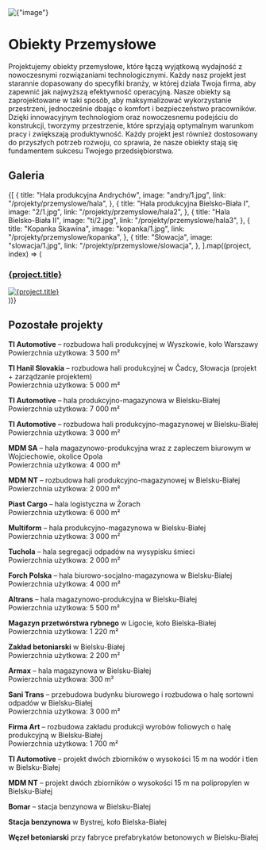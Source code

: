 
<div
  style={{
    width: "100%",
    height: "200px",
    overflow: "hidden",
    display: "flex",
    alignItems: "center",
    justifyContent: "center",
    marginBottom: 40,
  }}
>
  <img
    alt={"image"}
    src={`/compressed/przemysl/2/1.jpg`}
    style={{
      width: "100%",
      minHeight: 200,
      objectFit: "cover",
    }}
  />
</div>

# Obiekty Przemysłowe

Projektujemy obiekty przemysłowe, które łączą wyjątkową wydajność z nowoczesnymi rozwiązaniami technologicznymi. Każdy nasz projekt jest starannie dopasowany do specyfiki branży, w której działa Twoja firma, aby zapewnić jak najwyższą efektywność operacyjną. Nasze obiekty są zaprojektowane w taki sposób, aby maksymalizować wykorzystanie przestrzeni, jednocześnie dbając o komfort i bezpieczeństwo pracowników. Dzięki innowacyjnym technologiom oraz nowoczesnemu podejściu do konstrukcji, tworzymy przestrzenie, które sprzyjają optymalnym warunkom pracy i zwiększają produktywność. Każdy projekt jest również dostosowany do przyszłych potrzeb rozwoju, co sprawia, że nasze obiekty stają się fundamentem sukcesu Twojego przedsiębiorstwa.

## Galeria

<div style={{ width: "100%" }}>
  <div
    style={{
      display: "grid",
      gridTemplateColumns: "repeat(2, 1fr)",
      gap: "14px",
    }}
  >
    {[
      {
        title: "Hala produkcyjna Andrychów",
        image: "andry/1.jpg",
        link: "/projekty/przemyslowe/hala",
      },
      {
        title: "Hala produkcyjna Bielsko-Biała I",
        image: "2/1.jpg",
        link: "/projekty/przemyslowe/hala2",
      },
      {
        title: "Hala Bielsko-Biała II",
        image: "ti/2.jpg",
        link: "/projekty/przemyslowe/hala3",
      },
      {
        title: "Kopanka Skawina",
        image: "kopanka/1.jpg",
        link: "/projekty/przemyslowe/kopanka",
      },
      {
        title: "Słowacja",
        image: "slowacja/1.jpg",
        link: "/projekty/przemyslowe/slowacja",
      },
    ].map((project, index) => (
      <div
        key={index}
        style={{
          display: "flex",
          flexDirection: "column",
          alignItems: "center",
          textAlign: "center",
        }}
      >
        <a href={project.link} style={{ textDecoration: "none" }}>
          <h3
            style={{
              fontSize: 16,
              width: "100%",
            }}
          >
            {project.title}
          </h3>
          <div
            style={{
              width: "100%",
              height: "300px" /* Stała wysokość dla spójnego wyglądu */,
              overflow: "hidden",
              display: "flex",
              alignItems: "center",
              justifyContent: "center",
            }}
          >
            <img
              alt={project.title}
              src={`/compressed/przemysl/${project.image}`}
              style={{
                width: "100%",
                minHeight: 300,
                objectFit: "cover",
              }}
            />
          </div>
        </a>
      </div>
    ))}
  </div>
</div>

## Pozostałe projekty

**TI Automotive** – rozbudowa hali produkcyjnej w Wyszkowie, koło Warszawy  
Powierzchnia użytkowa: 3 500 m²

**TI Hanil Slovakia** – rozbudowa hali produkcyjnej w Čadcy, Słowacja (projekt + zarządzanie projektem)  
Powierzchnia użytkowa: 5 000 m²

**TI Automotive** – hala produkcyjno-magazynowa w Bielsku-Białej  
Powierzchnia użytkowa: 7 000 m²

**TI Automotive** – rozbudowa hali produkcyjno-magazynowej w Bielsku-Białej  
Powierzchnia użytkowa: 3 000 m²

**MDM SA** – hala magazynowo-produkcyjna wraz z zapleczem biurowym w Wojciechowie, okolice Opola  
Powierzchnia użytkowa: 4 000 m²

**MDM NT** – rozbudowa hali produkcyjno-magazynowej w Bielsku-Białej  
Powierzchnia użytkowa: 2 000 m²

**Piast Cargo** – hala logistyczna w Żorach  
Powierzchnia użytkowa: 6 000 m²

**Multiform** – hala produkcyjno-magazynowa w Bielsku-Białej  
Powierzchnia użytkowa: 3 000 m²

**Tuchola** – hala segregacji odpadów na wysypisku śmieci  
Powierzchnia użytkowa: 2 000 m²

**Forch Polska** – hala biurowo-socjalno-magazynowa w Bielsku-Białej  
Powierzchnia użytkowa: 4 000 m²

**Altrans** – hala magazynowo-produkcyjna w Bielsku-Białej  
Powierzchnia użytkowa: 5 500 m²

**Magazyn przetwórstwa rybnego** w Ligocie, koło Bielska-Białej  
Powierzchnia użytkowa: 1 220 m²

**Zakład betoniarski** w Bielsku-Białej  
Powierzchnia użytkowa: 2 200 m²

**Armax** – hala magazynowa w Bielsku-Białej  
Powierzchnia użytkowa: 300 m²

**Sani Trans** – przebudowa budynku biurowego i rozbudowa o halę sortowni odpadów w Bielsku-Białej  
Powierzchnia użytkowa: 3 000 m²

**Firma Art** – rozbudowa zakładu produkcji wyrobów foliowych o halę produkcyjną w Bielsku-Białej  
Powierzchnia użytkowa: 1 700 m²

**TI Automotive** – projekt dwóch zbiorników o wysokości 15 m na wodór i tlen w Bielsku-Białej

**MDM NT** – projekt dwóch zbiorników o wysokości 15 m na polipropylen w Bielsku-Białej

**Bomar** – stacja benzynowa w Bielsku-Białej

**Stacja benzynowa** w Bystrej, koło Bielska-Białej

**Węzeł betoniarski** przy fabryce prefabrykatów betonowych w Bielsku-Białej
